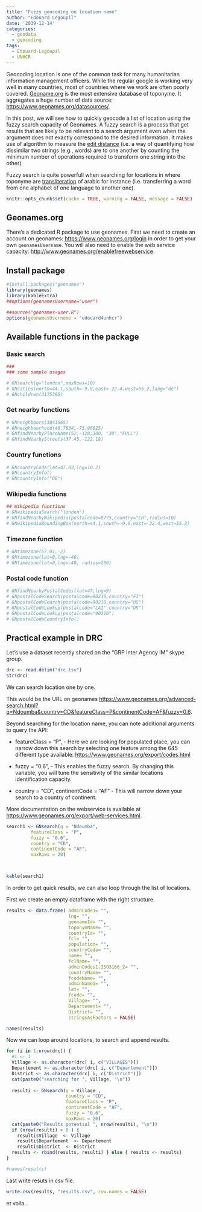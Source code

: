 ```yaml
---
title: "Fuzzy geocoding on location name"
author: "Edouard Legoupil"
date: '2019-12-14'
categories:
  - geodata
  - geocoding
tags:
  - Edouard-Legoupil
  - UNHCR
---
```


Geocoding location is one of the common task for many humanitarian information management officers. While the regular google is working very well in many countries, most of countries where we work are often poorly covered. [Geoname.org](https://www.geonames.org) is the most extensive database of toponyme. It aggregates a huge number of data source: [https://www.geonames.org/datasources/](https://www.geonames.org/datasources/).


<!--MORE-->

In this post, we will see how to quickly geocode a list of location using the fuzzy search capacity of Geonames. A fuzzy search is a process that get results that are likely to be relevant to a search argument even when the argument does not exactly correspond to the desired information. It makes use of algorithm to measure the [edit distance](https://en.wikipedia.org/wiki/Edit_distance) (i.e. a way of quantifying how dissimilar two strings (e.g., words) are to one another by counting the minimum number of operations required to transform one string into the other).

Fuzzy search is quite powerfull when searching for locations in where toponyme are [transliteration](https://en.wikipedia.org/wiki/Transliteration) of arabic for instance (i.e. transferring a word from one alphabet of one language to another one).


```r
knitr::opts_chunk$set(cache = TRUE, warning = FALSE, message = FALSE)

```


## Geonames.org


There's a dedicated R package to use geonames. First we need to create an account on geonames: [https://www.geonames.org/login](https://www.geonames.org/login) in order to get your own `geonamesUsername`. You will also need to enable the web service capacity: [http://www.geonames.org/enablefreewebservice](http://www.geonames.org/enablefreewebservice).



## Install package

```r
#install.packages("geonames")
library(geonames)
library(kableExtra)
##options(geonamesUsername="user")
```

```r
##source("geonames-user.R")
options(geonamesUsername = "edouard4unhcr")
```


## Available functions in the package

### Basic search

```r
###
### some sample usages

# GNsearch(q="london",maxRows=10)
# GNcities(north=44.1,south=-9.9,east=-22.4,west=55.2,lang="de")
# GNchildren(3175395)
```


### Get nearby functions


```r

# GNneighbours(3041565)
# GNneighbourhood(40.7834,-73.96625)
# GNfindNearbyPlaceName(52,-128,300, "30","FULL") 
# GNfindNearbyStreets(37.45,-122.18)
```


### Country functions


```r


# GNcountryCode(lat=47.03,lng=10.2)
# GNcountryInfo()
# GNcountryInfo("DE")

```


### Wikipedia functions


```r
## Wikipedia functions
# GNwikipediaSearch("london")
# GNfindNearbyWikipedia(postalcode=8775,country="CH",radius=10)
# GNwikipediaBoundingBox(north=44.1,south=-9.9,east=-22.4,west=55.2)
```


### Timezone function


```r


# GNtimezone(57.01,-2)
# GNtimezone(lat=0,lng=-40)
# GNtimezone(lat=0,lng=-40, radius=200)
```


### Postal code function


```r


# GNfindNearbyPostalCodes(lat=47,lng=9)
# GNpostalCodeSearch(postalcode=90210,country="FI")
# GNpostalCodeSearch(postalcode=90210,country="US")
# GNpostalCodeLookup(postalcode="LA1",country="UK")
# GNpostalCodeLookup(postalcode="90210")
# GNpostalCodeCountryInfo()


```

## Practical example in DRC

Let's use a dataset recently shared on the "GRP Inter Agency IM" skype group.

```r

drc <- read.delim("drc.tsv")
str(drc)
```

 We can search location one by one.
 
This would be the URL on geonames [https://www.geonames.org/advanced-search.html?q=Ndoumba&country=CD&featureClass=P&continentCode=AF&fuzzy=0.6](https://www.geonames.org/advanced-search.html?q=Ndoumba&country=CD&featureClass=P&continentCode=AF&fuzzy=0.6).


Beyond searching for the location name, you can note additional arguments to query the API:

 
 * featureClass = "P", - Here we are looking for populated place, you can narrow down this search by selecting one feature among the 645 different type available: [https://www.geonames.org/export/codes.html](https://www.geonames.org/export/codes.html)
 
 * fuzzy = "0.6", - This enables the fuzzy search. By changing this variable, you will tune the sensitivity of the similar locations identification capacity.
 
 * country = "CD", continentCode = "AF" - This will narrow down your search to a country of continent.
 
 
More documentation on the webservice is available at [https://www.geonames.org/export/web-services.html](https://www.geonames.org/export/web-services.html).


```r


search1 <- GNsearch(q = "Ndoumba",
         featureClass = "P",
         fuzzy = "0.6",
         country = "CD",
         continentCode = "AF",
         maxRows = 20)



kable(search1)

```


In order to get quick results, we can also loop through the list of locations.

First we create an empty dataframe with the right structure.

```r

results <- data.frame( adminCode1= "",
                       lng= "",
                       geonameId= "",
                       toponymName= "",
                       countryId= "",
                       fcl= "",
                       population= "",
                       countryCode= "",
                       name= "",
                       fclName= "",
                       adminCodes1.ISO3166_2= "",
                       countryName= "",
                       fcodeName= "", 
                       adminName1= "",
                       lat= "", 
                       fcode= "",
                       Village= "",
                       Departement= "",
                       District= "",
                       stringsAsFactors = FALSE)

names(results)

```

Now we can loop around locations, to search and append results.

```r
for (i in 1:nrow(drc)) {
  #i <- 1
  Village <- as.character(drc[ i, c("VILLAGES")])
  Departement <- as.character(drc[ i, c("Departement")])
  District <- as.character(drc[ i, c("District")])
  cat(paste0("searching for ", Village, "\n"))
  
  resulti <- GNsearch(q = Village ,
                      country = "CD",
                      featureClass = "P",
                      continentCode = "AF",
                      fuzzy = "0.6",
                      maxRows = 20)
  cat(paste0("Results potential ", nrow(resulti), "\n"))
  if (nrow(resulti) > 0 ) {
    resulti$Village  <- Village
    resulti$Departement  <- Departement
    resulti$District  <- District
  results <- rbind(results, resulti) } else { results <- results}
}

#names(resulti)
```

Last write resuts in csv file.

```r
write.csv(results, "results.csv", row.names = FALSE)
```

et voila...

